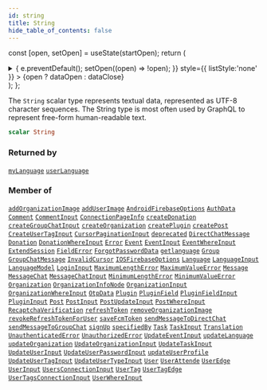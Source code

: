 ```yaml
---
id: string
title: String
hide_table_of_contents: false
---
```






const [open, setOpen] = useState(startOpen);
return (
<details {...(open ? { open: true } : {})} className="details" style={{ border:'none', boxShadow:'none', background:'var(--ifm-background-color)' }}>
<summary
onClick={(e) => {
e.preventDefault();
setOpen((open) => !open);
}}
style={{ listStyle:'none' }} >
{open ? dataOpen : dataClose}
</summary>
{open && children}
</details>
);
};

The `String` scalar type represents textual data, represented as UTF-8 character sequences. The String type is most often used by GraphQL to represent free-form human-readable text.

```graphql
scalar String
```

### Returned by

[`myLanguage`](../../../docs/schema/queries/my-language) <Badge class="secondary" text="query"/><Bullet />[`userLanguage`](../../../docs/schema/queries/user-language) <Badge class="secondary" text="query"/>

### Member of

[`addOrganizationImage`](../../../docs/schema/mutations/add-organization-image) <Badge class="secondary" text="mutation"/><Bullet />[`addUserImage`](../../../docs/schema/mutations/add-user-image) <Badge class="secondary" text="mutation"/><Bullet />[`AndroidFirebaseOptions`](../../../docs/schema/objects/android-firebase-options) <Badge class="secondary" text="object"/><Bullet />[`AuthData`](../../../docs/schema/objects/auth-data) <Badge class="secondary" text="object"/><Bullet />[`Comment`](../../../docs/schema/objects/comment) <Badge class="secondary" text="object"/><Bullet />[`CommentInput`](../../../docs/schema/inputs/comment-input) <Badge class="secondary" text="input"/><Bullet />[`ConnectionPageInfo`](../../../docs/schema/objects/connection-page-info) <Badge class="secondary" text="object"/><Bullet />[`createDonation`](../../../docs/schema/mutations/create-donation) <Badge class="secondary" text="mutation"/><Bullet />[`createGroupChatInput`](../../../docs/schema/inputs/create-group-chat-input) <Badge class="secondary" text="input"/><Bullet />[`createOrganization`](../../../docs/schema/mutations/create-organization) <Badge class="secondary" text="mutation"/><Bullet />[`createPlugin`](../../../docs/schema/mutations/create-plugin) <Badge class="secondary" text="mutation"/><Bullet />[`createPost`](../../../docs/schema/mutations/create-post) <Badge class="secondary" text="mutation"/><Bullet />[`CreateUserTagInput`](../../../docs/schema/inputs/create-user-tag-input) <Badge class="secondary" text="input"/><Bullet />[`CursorPaginationInput`](../../../docs/schema/inputs/cursor-pagination-input) <Badge class="secondary" text="input"/><Bullet />[`deprecated`](../../../docs/schema/directives/deprecated) <Badge class="secondary" text="directive"/><Bullet />[`DirectChatMessage`](../../../docs/schema/objects/direct-chat-message) <Badge class="secondary" text="object"/><Bullet />[`Donation`](../../../docs/schema/objects/donation) <Badge class="secondary" text="object"/><Bullet />[`DonationWhereInput`](../../../docs/schema/inputs/donation-where-input) <Badge class="secondary" text="input"/><Bullet />[`Error`](../../../docs/schema/interfaces/error) <Badge class="secondary" text="interface"/><Bullet />[`Event`](../../../docs/schema/objects/event) <Badge class="secondary" text="object"/><Bullet />[`EventInput`](../../../docs/schema/inputs/event-input) <Badge class="secondary" text="input"/><Bullet />[`EventWhereInput`](../../../docs/schema/inputs/event-where-input) <Badge class="secondary" text="input"/><Bullet />[`ExtendSession`](../../../docs/schema/objects/extend-session) <Badge class="secondary" text="object"/><Bullet />[`FieldError`](../../../docs/schema/interfaces/field-error) <Badge class="secondary" text="interface"/><Bullet />[`ForgotPasswordData`](../../../docs/schema/inputs/forgot-password-data) <Badge class="secondary" text="input"/><Bullet />[`getlanguage`](../../../docs/schema/queries/getlanguage) <Badge class="secondary" text="query"/><Bullet />[`Group`](../../../docs/schema/objects/group) <Badge class="secondary" text="object"/><Bullet />[`GroupChatMessage`](../../../docs/schema/objects/group-chat-message) <Badge class="secondary" text="object"/><Bullet />[`InvalidCursor`](../../../docs/schema/objects/invalid-cursor) <Badge class="secondary" text="object"/><Bullet />[`IOSFirebaseOptions`](../../../docs/schema/objects/iosfirebase-options) <Badge class="secondary" text="object"/><Bullet />[`Language`](../../../docs/schema/objects/language) <Badge class="secondary" text="object"/><Bullet />[`LanguageInput`](../../../docs/schema/inputs/language-input) <Badge class="secondary" text="input"/><Bullet />[`LanguageModel`](../../../docs/schema/objects/language-model) <Badge class="secondary" text="object"/><Bullet />[`LoginInput`](../../../docs/schema/inputs/login-input) <Badge class="secondary" text="input"/><Bullet />[`MaximumLengthError`](../../../docs/schema/objects/maximum-length-error) <Badge class="secondary" text="object"/><Bullet />[`MaximumValueError`](../../../docs/schema/objects/maximum-value-error) <Badge class="secondary" text="object"/><Bullet />[`Message`](../../../docs/schema/objects/message) <Badge class="secondary" text="object"/><Bullet />[`MessageChat`](../../../docs/schema/objects/message-chat) <Badge class="secondary" text="object"/><Bullet />[`MessageChatInput`](../../../docs/schema/inputs/message-chat-input) <Badge class="secondary" text="input"/><Bullet />[`MinimumLengthError`](../../../docs/schema/objects/minimum-length-error) <Badge class="secondary" text="object"/><Bullet />[`MinimumValueError`](../../../docs/schema/objects/minimum-value-error) <Badge class="secondary" text="object"/><Bullet />[`Organization`](../../../docs/schema/objects/organization) <Badge class="secondary" text="object"/><Bullet />[`OrganizationInfoNode`](../../../docs/schema/objects/organization-info-node) <Badge class="secondary" text="object"/><Bullet />[`OrganizationInput`](../../../docs/schema/inputs/organization-input) <Badge class="secondary" text="input"/><Bullet />[`OrganizationWhereInput`](../../../docs/schema/inputs/organization-where-input) <Badge class="secondary" text="input"/><Bullet />[`OtpData`](../../../docs/schema/objects/otp-data) <Badge class="secondary" text="object"/><Bullet />[`Plugin`](../../../docs/schema/objects/plugin) <Badge class="secondary" text="object"/><Bullet />[`PluginField`](../../../docs/schema/objects/plugin-field) <Badge class="secondary" text="object"/><Bullet />[`PluginFieldInput`](../../../docs/schema/inputs/plugin-field-input) <Badge class="secondary" text="input"/><Bullet />[`PluginInput`](../../../docs/schema/inputs/plugin-input) <Badge class="secondary" text="input"/><Bullet />[`Post`](../../../docs/schema/objects/post) <Badge class="secondary" text="object"/><Bullet />[`PostInput`](../../../docs/schema/inputs/post-input) <Badge class="secondary" text="input"/><Bullet />[`PostUpdateInput`](../../../docs/schema/inputs/post-update-input) <Badge class="secondary" text="input"/><Bullet />[`PostWhereInput`](../../../docs/schema/inputs/post-where-input) <Badge class="secondary" text="input"/><Bullet />[`RecaptchaVerification`](../../../docs/schema/inputs/recaptcha-verification) <Badge class="secondary" text="input"/><Bullet />[`refreshToken`](../../../docs/schema/mutations/refresh-token) <Badge class="secondary" text="mutation"/><Bullet />[`removeOrganizationImage`](../../../docs/schema/mutations/remove-organization-image) <Badge class="secondary" text="mutation"/><Bullet />[`revokeRefreshTokenForUser`](../../../docs/schema/mutations/revoke-refresh-token-for-user) <Badge class="secondary" text="mutation"/><Bullet />[`saveFcmToken`](../../../docs/schema/mutations/save-fcm-token) <Badge class="secondary" text="mutation"/><Bullet />[`sendMessageToDirectChat`](../../../docs/schema/mutations/send-message-to-direct-chat) <Badge class="secondary" text="mutation"/><Bullet />[`sendMessageToGroupChat`](../../../docs/schema/mutations/send-message-to-group-chat) <Badge class="secondary" text="mutation"/><Bullet />[`signUp`](../../../docs/schema/mutations/sign-up) <Badge class="secondary" text="mutation"/><Bullet />[`specifiedBy`](../../../docs/schema/directives/specified-by) <Badge class="secondary" text="directive"/><Bullet />[`Task`](../../../docs/schema/objects/task) <Badge class="secondary" text="object"/><Bullet />[`TaskInput`](../../../docs/schema/inputs/task-input) <Badge class="secondary" text="input"/><Bullet />[`Translation`](../../../docs/schema/objects/translation) <Badge class="secondary" text="object"/><Bullet />[`UnauthenticatedError`](../../../docs/schema/objects/unauthenticated-error) <Badge class="secondary" text="object"/><Bullet />[`UnauthorizedError`](../../../docs/schema/objects/unauthorized-error) <Badge class="secondary" text="object"/><Bullet />[`UpdateEventInput`](../../../docs/schema/inputs/update-event-input) <Badge class="secondary" text="input"/><Bullet />[`updateLanguage`](../../../docs/schema/mutations/update-language) <Badge class="secondary" text="mutation"/><Bullet />[`updateOrganization`](../../../docs/schema/mutations/update-organization) <Badge class="secondary" text="mutation"/><Bullet />[`UpdateOrganizationInput`](../../../docs/schema/inputs/update-organization-input) <Badge class="secondary" text="input"/><Bullet />[`UpdateTaskInput`](../../../docs/schema/inputs/update-task-input) <Badge class="secondary" text="input"/><Bullet />[`UpdateUserInput`](../../../docs/schema/inputs/update-user-input) <Badge class="secondary" text="input"/><Bullet />[`UpdateUserPasswordInput`](../../../docs/schema/inputs/update-user-password-input) <Badge class="secondary" text="input"/><Bullet />[`updateUserProfile`](../../../docs/schema/mutations/update-user-profile) <Badge class="secondary" text="mutation"/><Bullet />[`UpdateUserTagInput`](../../../docs/schema/inputs/update-user-tag-input) <Badge class="secondary" text="input"/><Bullet />[`UpdateUserTypeInput`](../../../docs/schema/inputs/update-user-type-input) <Badge class="secondary" text="input"/><Bullet />[`User`](../../../docs/schema/objects/user) <Badge class="secondary" text="object"/><Bullet />[`UserAttende`](../../../docs/schema/objects/user-attende) <Badge class="secondary" text="object"/><Bullet />[`UserEdge`](../../../docs/schema/objects/user-edge) <Badge class="secondary" text="object"/><Bullet />[`UserInput`](../../../docs/schema/inputs/user-input) <Badge class="secondary" text="input"/><Bullet />[`UsersConnectionInput`](../../../docs/schema/inputs/users-connection-input) <Badge class="secondary" text="input"/><Bullet />[`UserTag`](../../../docs/schema/objects/user-tag) <Badge class="secondary" text="object"/><Bullet />[`UserTagEdge`](../../../docs/schema/objects/user-tag-edge) <Badge class="secondary" text="object"/><Bullet />[`UserTagsConnectionInput`](../../../docs/schema/inputs/user-tags-connection-input) <Badge class="secondary" text="input"/><Bullet />[`UserWhereInput`](../../../docs/schema/inputs/user-where-input) <Badge class="secondary" text="input"/>
